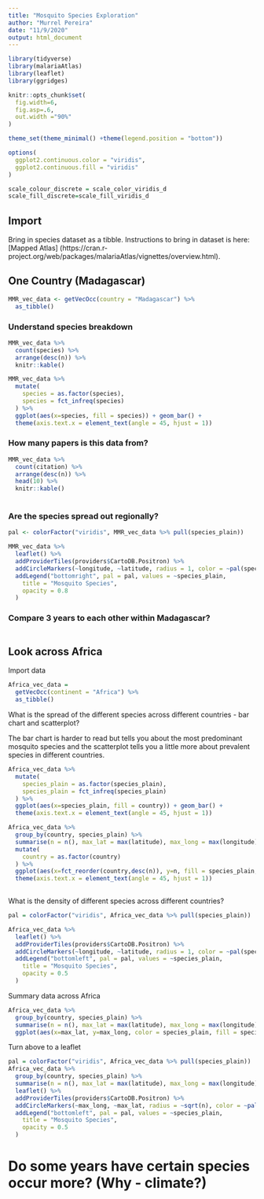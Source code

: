 ```yaml
---
title: "Mosquito Species Exploration"
author: "Murrel Pereira"
date: "11/9/2020"
output: html_document
---
```


```r
library(tidyverse)
library(malariaAtlas)
library(leaflet)
library(ggridges)

knitr::opts_chunk$set(
  fig.width=6,
  fig.asp=.6,
  out.width ="90%"
)

theme_set(theme_minimal() +theme(legend.position = "bottom"))

options(
  ggplot2.continuous.color = "viridis",
  ggplot2.continuous.fill = "viridis"
)

scale_colour_discrete = scale_color_viridis_d
scale_fill_discrete=scale_fill_viridis_d
```

## Import

Bring in species dataset as a tibble. Instructions to bring in dataset is here: [Mapped Atlas] (https://cran.r-project.org/web/packages/malariaAtlas/vignettes/overview.html).

## One Country (Madagascar)

```r
MMR_vec_data <- getVecOcc(country = "Madagascar") %>% 
  as_tibble()

```

### Understand species breakdown

```r

MMR_vec_data %>% 
  count(species) %>% 
  arrange(desc(n)) %>% 
  knitr::kable()

MMR_vec_data %>% 
  mutate(
    species = as.factor(species),
    species = fct_infreq(species)
  ) %>% 
  ggplot(aes(x=species, fill = species)) + geom_bar() + 
  theme(axis.text.x = element_text(angle = 45, hjust = 1))
```

### How many papers is this data from?

```r

MMR_vec_data %>%
  count(citation) %>% 
  arrange(desc(n)) %>% 
  head(10) %>% 
  knitr::kable()
  
```


### Are the species spread out regionally?

```r

pal <- colorFactor("viridis", MMR_vec_data %>% pull(species_plain))

MMR_vec_data %>% 
  leaflet() %>% 
  addProviderTiles(providers$CartoDB.Positron) %>% 
  addCircleMarkers(~longitude, ~latitude, radius = 1, color = ~pal(species_plain)) %>% 
  addLegend("bottomright", pal = pal, values = ~species_plain,
    title = "Mosquito Species",
    opacity = 0.8
  )

```

### Compare 3 years to each other within Madagascar?

```r

```

## Look across Africa

Import data
```r
Africa_vec_data = 
  getVecOcc(continent = "Africa") %>% 
  as_tibble()
```

What is the spread of the different species across different countries - bar chart and scatterplot?

The bar chart is harder to read but tells you about the most predominant mosquito species and the scatterplot tells you a little more about prevalent species in different countries.
```r
Africa_vec_data %>% 
  mutate(
    species_plain = as.factor(species_plain),
    species_plain = fct_infreq(species_plain)
  ) %>% 
  ggplot(aes(x=species_plain, fill = country)) + geom_bar() + 
  theme(axis.text.x = element_text(angle = 45, hjust = 1))

Africa_vec_data %>% 
  group_by(country, species_plain) %>% 
  summarise(n = n(), max_lat = max(latitude), max_long = max(longitude)) %>% 
  mutate(
    country = as.factor(country)
  ) %>% 
  ggplot(aes(x=fct_reorder(country,desc(n)), y=n, fill = species_plain, color = species_plain)) + geom_point() + 
  theme(axis.text.x = element_text(angle = 45, hjust = 1))
         
```

What is the density of different species across different countries?

```r
pal = colorFactor("viridis", Africa_vec_data %>% pull(species_plain))

Africa_vec_data %>% 
  leaflet() %>% 
  addProviderTiles(providers$CartoDB.Positron) %>% 
  addCircleMarkers(~longitude, ~latitude, radius = 1, color = ~pal(species_plain)) %>% 
  addLegend("bottomleft", pal = pal, values = ~species_plain,
    title = "Mosquito Species",
    opacity = 0.5
  )

```

Summary data across Africa
```r
Africa_vec_data %>% 
  group_by(country, species_plain) %>% 
  summarise(n = n(), max_lat = max(latitude), max_long = max(longitude)) %>% 
  ggplot(aes(x=max_lat, y=max_long, color = species_plain, fill = species_plain, size = n)) + geom_point()
```

Turn above to a leaflet

```r

pal = colorFactor("viridis", Africa_vec_data %>% pull(species_plain))
Africa_vec_data %>% 
  group_by(country, species_plain) %>% 
  summarise(n = n(), max_lat = max(latitude), max_long = max(longitude)) %>% 
  leaflet() %>% 
  addProviderTiles(providers$CartoDB.Positron) %>% 
  addCircleMarkers(~max_long, ~max_lat, radius = ~sqrt(n), color = ~pal(species_plain)) %>% 
  addLegend("bottomleft", pal = pal, values = ~species_plain,
    title = "Mosquito Species",
    opacity = 0.5
  )
```





# Do some years have certain species occur more? (Why - climate?)
